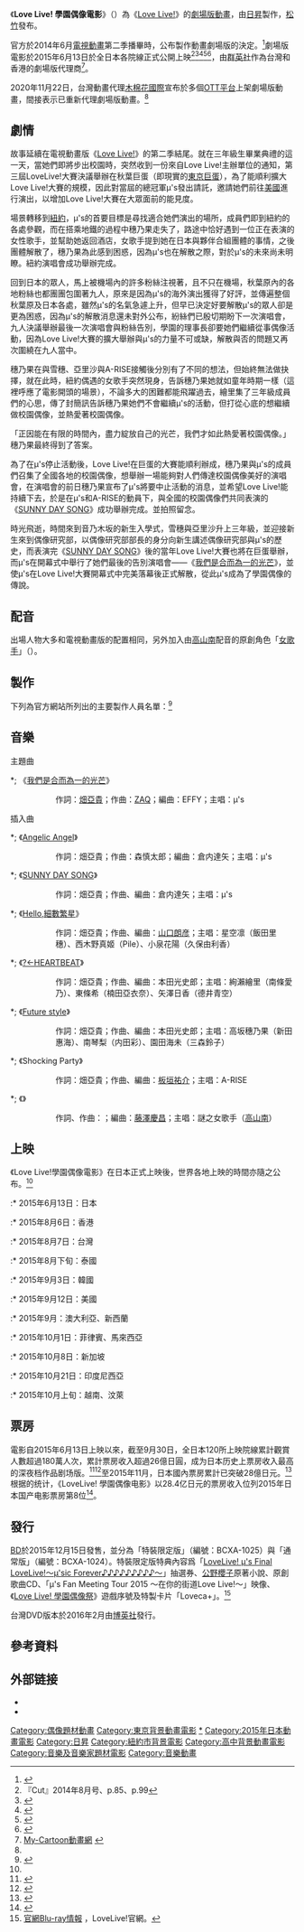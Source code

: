 {{Infobox animanga/Headerofja
|title= Love Live! 學園偶像電影
|image= LoveLive_The_School_Idol_Movie.jpg
|size = 
|caption= 電影宣傳海報
|japanese= ラブライブ！The School Idol Movie
|kana= ラブライブ ザ・スクール・アイドル・ムービー
|romaji= Rabu Raibu! Za Sukūru Aidoru Mūbī
|english=Love Live! The School Idol Movie
}}
{{Infobox animanga/Movie
| 原作= [[矢立肇|矢立肇]]
| 原案= [[公野櫻子|公野櫻子]]
| 導演= [[京極尚彥|京極尚彥]]
| 腳本= [[花田十輝|花田十輝]]
| 人物設定= {{link-ja|室田雄平|室田雄平}}
| 音樂= {{link-ja|藤澤慶昌|藤澤慶昌}}
| 音樂製作= [[Lantis|Lantis]]
| 製作= 2015 Project Love Live! Movie
| 動畫製作= [[日昇|日昇]]
| 影片發行={{flagicon|JPN}} [[松竹|松竹]]
| 其他影片發行={{flagicon|HKG}}{{flagicon|TWN}} [[群英社|群英社]]→[[木棉花國際|木棉花國際]]（2020年11月）<ref name="轉換代理木棉花">https://www.facebook.com/emuse.com.tw/photos/a.228820157187074/3564515743617482/</ref><br/>{{flagicon|KOR}} Aniplus<br/>{{flagicon|THA}} Dream Express<br/>{{flagicon|USA}} [[NIS_America|NIS America]]<br/>{{flagicon|ANZ}} {{link-en|Madman Entertainment|Madman Entertainment}}<br/>{{flagicon|PHI}}{{flagicon|MAL}}{{flagicon|INA}}{{flagicon|SIN}}{{flagicon|VIE}} {{link-en|Odex|Odex}}<br/>{{flagicon|BRU}} {{link-en|Anime Limited|Anime Limited}}<br/>{{flagicon|MEX}} Madness Entertainment
| 代理發行=
| 其他代理發行=
| 片長= 99分鐘<ref>{{Cite web |url=http://www.books.com.tw/exep/prod/dvd/dvdfile.php?item=D020059642 |title=LoveLive!學園偶像電影 DVD |access-date=2016-05-26 |archive-url=https://web.archive.org/web/20160617025839/http://www.books.com.tw/exep/prod/dvd/dvdfile.php?item=D020059642 |archive-date=2016-06-17 |dead-url=yes }}</ref>
| 版權=
| release_date={{flagicon|JPN}} 2015年6月13日<br/>{{flagicon|HKG}} 2015年8月6日<br/>{{flagicon|TWN}} 2015年8月7日<br/>{{flagicon|THA}}  2015年8月下旬<br/>{{flagicon|KOR}} 2015年9月3日<br/>{{flagicon|USA}} 2015年9月12日<br/>{{flagicon|ANZ}} 2015年9月<br/>{{flagicon|PHI}}{{flagicon|MAL}} 2015年10月1日<br/>{{flagicon|SIN}} 2015年10月8日<br/>{{flagicon|INA}} 2015年10月21日<br/>{{flagicon|VIE}}{{flagicon|BRU}} 2015年10月上旬<br/>{{flagicon|CHNML}} 2016年7月9日（上海CCG特别展映）、2020年11月30日（[[bilibili|bilibili]]）
| 票房= {{flagicon|JPN}} 28.6億[[日圓|日圓]]<ref>{{cite web|script-title=ja:「ラブライブ！The School Idol Movie」最終興収発表　28.6億円　興行期間は202日間|url=http://animeanime.jp/article/2016/03/14/27430.html|publisher=Anime! Anime!|accessdate=2016-03-14|date=2015-12-31|archive-date=2019-05-03|archive-url=https://web.archive.org/web/20190503132625/https://animeanime.jp/article/2016/03/14/27430.html|dead-url=no}}</ref>
}}
{{Infobox animanga/Footer}}

《'''Love Live! 學園偶像電影'''》（{{lang-ja|ラブライブ！The School Idol Movie}}）為《[[Love_Live!|Love Live!]]》的[[劇場版動畫|劇場版動畫]]，由[[日昇|日昇]]製作，[[松竹|松竹]]發布。

官方於2014年6月[[Love_Live!_(動畫)|電視動畫]]第二季播畢時，公布製作動畫劇場版的決定。<ref>{{cite news |url=http://www.animenewsnetwork.com/news/2014-06-29/love-live-school-idol-project-anime-gets-all-new-film/.76099 |title=Love Live! School idol project Anime Gets All-New Film |publisher=[[動畫新聞網|動畫新聞網]] |date=2014年6月29日 |accessdate=2014年6月29日 |language=en |archive-date=2014年9月9日 |archive-url=https://web.archive.org/web/20140909115817/http://www.animenewsnetwork.com/news/2014-06-29/love-live-school-idol-project-anime-gets-all-new-film/.76099 |dead-url=no }}</ref>劇場版電影於2015年6月13日於全日本各院線正式公開上映<ref>『Cut』2014年8月号、p.85、p.99</ref><ref>{{Cite news |title=アイドルアニメ「ラブライブ！」女性人気でゲーム・映画化 |newspaper=日經MJ |date=2014-08-22 |publisher=[[日本經濟新聞|日本經濟新聞]]社 |language=ja}}</ref><ref>{{cite web |title=公開予定作品 |publisher=[[松竹|松竹]] |language=ja |url=http://www.shochiku.co.jp/cinema/lineup/ |accessdate=2015-01-05 |archive-date=2020-11-01 |archive-url=https://web.archive.org/web/20201101015145/https://www.shochiku.co.jp/cinema/lineup/ |dead-url=no }}</ref><ref>{{lang|ja|[http://www.lovelive-anime.jp/ ラブライブ！Official Web Site]}}</ref><ref name="世界各地上映日程">{{Cite web |url=http://home.gamer.com.tw/creationDetail.php?sn=2817600 |title=劇場版動畫《LoveLive! The School Idol Movie》公開預告宣傳影像、世界各地上映日程 |publisher=巴哈姆特 |date=2015-04-24 |language=zh-tw |accessdate=2015-11-10 |archive-date=2020-04-23 |archive-url=https://web.archive.org/web/20200423043553/https://home.gamer.com.tw/creationDetail.php?sn=2817600 |dead-url=no }}</ref>，由[[群英社|群英社]]作為台灣和香港的劇場版代理商<ref>[http://www.my-cartoon.com.tw/index.php?option=com_content&task=view&id=4224&It+emid=1 My-Cartoon動畫網] {{Wayback|url=http://www.my-cartoon.com.tw/index.php?option=com_content&task=view&id=4224&It+emid=1 |date=20200414150518 }} {{zh-tw}}</ref>。

2020年11月22日，台灣動畫代理[[木棉花國際|木棉花國際]]宣布於多個[[OTT服務|OTT平台]]上架劇場版動畫，間接表示已重新代理劇場版動畫。<ref name="轉換代理木棉花" />

== 劇情 ==
故事延續在電視動畫版《[[Love_Live!_(動畫)|Love Live!]]》的第二季結尾。就在三年級生畢業典禮的這一天，當她們即將步出校園時，突然收到一份來自Love Live!主辦單位的通知，第三屆LoveLive!大賽決議舉辦在秋葉巨蛋（即現實的[[東京巨蛋|東京巨蛋]]），為了能順利擴大Love Live!大賽的規模，因此對當屆的總冠軍μ's發出請託，邀請她們前往[[美國|美國]]進行演出，以增加Love Live!大賽在大眾面前的能見度。

場景轉移到[[紐約|紐約]]，μ's的首要目標是尋找適合她們演出的場所，成員們即到紐約的各處參觀，而在搭乘地鐵的過程中穗乃果走失了，路途中恰好遇到一位正在表演的女性歌手，並幫助她返回酒店，女歌手提到她在日本與夥伴合組團體的事情，之後團體解散了，穗乃果為此感到困惑，因為μ's也在解散之際，對於μ's的未來尚未明瞭。紐約演唱會成功舉辦完成。

回到日本的眾人，馬上被機場內的許多粉絲注視著，且不只在機場，秋葉原內的各地粉絲也都團團包圍著九人，原來是因為μ's的海外演出獲得了好評，並傳遍整個秋葉原及日本各處，雖然μ's的名氣急遽上升，但早已決定好要解散μ's的眾人卻是更為困惑，因為μ's的解散消息還未對外公布，紛絲們已殷切期盼下一次演唱會，九人決議舉辦最後一次演唱會與粉絲告別，學園的理事長卻要她們繼續從事偶像活動，因為Love Live!大賽的擴大舉辦與μ's的力量不可或缺，解散與否的問題又再次圍繞在九人當中。

穗乃果在與雪穗、亞里沙與A-RISE接觸後分別有了不同的想法，但始終無法做抉擇，就在此時，紐約偶遇的女歌手突然現身，告訴穗乃果她就如童年時期一樣（這裡呼應了電影開頭的場景），不論多大的困難都能飛躍過去，繪里集了三年級成員們的心思，傳了封簡訊告訴穗乃果她們不會繼續μ's的活動，但打從心底的想繼續做校園偶像，並熱愛著校園偶像。

「正因能在有限的時間內，盡力綻放自己的光芒，我們才如此熱愛著校園偶像。」穗乃果最終得到了答案。

為了在μ's停止活動後，Love Live!在巨蛋的大賽能順利辦成，穗乃果與μ's的成員們召集了全國各地的校園偶像，想舉辦一場能夠對人們傳達校園偶像美好的演唱會，在演唱會的前日穗乃果宣布了μ's將要中止活動的消息，並希望Love Live!能持續下去，於是在μ's和A-RISE的動員下，與全國的校園偶像們共同表演的《[[SUNNY_DAY_SONG/?←HEARTBEAT|SUNNY DAY SONG]]》成功舉辦完成。並拍照留念。

時光飛逝，時間來到音乃木坂的新生入學式，雪穗與亞里沙升上三年級，並迎接新生來到偶像研究部，以偶像研究部部長的身分向新生講述偶像研究部與μ's的歷史，而表演完《[[SUNNY_DAY_SONG/?←HEARTBEAT|SUNNY DAY SONG]]》後的當年Love Live!大賽也將在巨蛋舉辦，而μ's在開幕式中舉行了她們最後的告別演唱會——《[[我們是合而為一的光芒/Future_style|我們是合而為一的光芒]]》，並使μ's在Love Live!大賽開幕式中完美落幕後正式解散，從此μ's成為了學園偶像的傳說。

== 配音 ==
{{main|Love Live!人物列表}}
出場人物大多和電視動畫版的配置相同，另外加入由[[高山南|高山南]]配音的原創角色「[[Love_Live!人物列表#女歌手|女歌手]]」（{{lang-ja|女性シンガー}}）。

{{Castlist|
; μ's
* [[μ's#高坂穂乃果|高坂穗乃果]]：[[新田惠海|新田惠海]]
* [[μ's#絢瀨繪里|絢瀨繪里]]：[[南條愛乃|南條愛乃]]
* [[μ's#南小鳥|南小鳥]]：[[内田彩|内田彩]]
* [[μ's#園田海未|園田海未]]：[[三森鈴子|三森鈴子]]
* [[μ's#星空凛|星空凛]]：[[飯田里穗|飯田里穗]]
* [[μ's#西木野真姬|西木野真姬]]：[[Pile|Pile]]
* [[μ's#東條希|東條希]]：[[楠田亞衣奈|楠田亞衣奈]]
* [[μ's#小泉花陽|小泉花陽]]：[[久保由利香|久保由利香]]
* [[μ's#矢澤妮可|矢澤妮可]]：[[德井青空|德井青空]]
; μ's 家族成員
* 高坂雪穗：[[東山奈央|東山奈央]]
* 絢瀨亞里沙：[[佐倉綾音|佐倉綾音]]
* 穗乃果的母親：[[淺野真澄|淺野真澄]]
* 小鳥的母親：[[日高範子|日高範子]]
* 真姬的母親：[[井上喜久子|井上喜久子]]
* 妮可的母親：[[三石琴乃|三石琴乃]]
; 音乃木坂學院
* 淑子：[[三宅麻理惠|三宅麻理惠]]
* 郁子：[[山本希望|山本希望]]
* 美香：[[原紗友里|原紗友里]]
; A-RISE
* 綺羅翼：[[櫻川惠|櫻川惠]]
* 統堂英玲奈：[[松永真穗|松永真穗]]
* 優木杏樹：[[大橋步夕|大橋步夕]]
; 學園偶像
* [[雨宮天|雨宮天]]
* [[茜屋日海夏|茜屋日海夏]]
* [[麻倉桃|麻倉桃]]
* [[瀨戶麻沙美|瀨戶麻沙美]]
* [[小松未可子|小松未可子]]
* [[種田梨沙|種田梨沙]]
* [[加隈亞衣|加隈亞衣]]
; 外國人
* Deirdre Ikeda
* Ani S
* Danielle Tsumita
* Jenny Shima
; 其他
* 秋葉原記者：[[高森奈津美|高森奈津美]]
* 羊駝：[[麥穗杏菜|麥穗杏菜]]
* [[Love_Live!人物列表#女歌手|神秘女歌手]]：[[高山南|高山南]]（关于此角色的详细说明可查看条目[[Love_Live!人物列表#女歌手|女歌手]]）
}}

== 製作 ==
下列為官方網站所列出的主要製作人員名單：<ref>{{Cite web |url=http://www.lovelive-anime.jp/otonokizaka/sp_movie_caststaff.html |title=ラブライブ！Official Web Site｜『ラブライブ！The School Idol Movie』キャスト&スタッフ |accessdate=2016-03-02 |archive-date=2018-01-29 |archive-url=https://web.archive.org/web/20180129112719/http://www.lovelive-anime.jp/otonokizaka/sp_movie_caststaff.html |dead-url=no }}</ref>

{{Castlist|
* 原作：[[矢立肇|矢立肇]]
* 原案：[[公野櫻子|公野櫻子]]
* 監督：[[京極尚彥|京極尚彥]]
* 腳本：[[花田十輝|花田十輝]]
* 角色設計：[[室田雄平|室田雄平]]
* 服裝設計：[[高橋武之|高橋武之]]
* 美術監督：[[守安靖尚|守安靖尚]]、岡崎えりか
* 色彩設計：加藤里惠
* 設計工作：[[西田亞沙子|西田亞沙子]]
* 攝影監督：野上大地、杉山大樹
* CG製作：松實成
* 剪輯：今井大介
* 音響監督：長崎行男
* 音樂：[[藤澤慶昌|藤澤慶昌]] 
* 音樂製作：[[Lantis|Lantis]]
* 動畫製作：[[日昇|日昇]]
* 製作：2015 Project Love Live! Movie
* 配給：[[松竹|松竹]]
}}

== 音樂 ==
; 主題曲
*; 《[[我們是合而為一的光芒/Future_style|我們是合而為一的光芒]]》
:: 作詞：[[畑亞貴|畑亞貴]]；作曲：[[ZAQ|ZAQ]]；編曲：EFFY；主唱：μ's
; 插入曲
*; 《[[Angelic_Angel/Hello,细数繁星|Angelic Angel]]》
:: 作詞：畑亞貴；作曲：森慎太郎；編曲：倉内達矢；主唱：μ's
*; 《[[SUNNY_DAY_SONG/?←HEARTBEAT|SUNNY DAY SONG]]》
:: 作詞：畑亞貴；作曲、編曲：倉内達矢；主唱：μ's
*; 《[[Angelic_Angel/Hello,细数繁星|Hello,細數繁星]]》
:: 作詞：畑亞貴；作曲、編曲：[[山口朗彦|山口朗彦]]；主唱：星空凛（飯田里穗）、西木野真姬（Pile）、小泉花陽（久保由利香）
*; 《[[SUNNY_DAY_SONG/?←HEARTBEAT|?←HEARTBEAT]]》
:: 作詞：畑亞貴；作曲、編曲：本田光史郎；主唱：絢瀨繪里（南條愛乃）、東條希（楠田亞衣奈）、矢澤日香（德井青空）
*; 《[[我們是合而為一的光芒/Future_style|Future style]]》
:: 作詞：畑亞貴；作曲、編曲：本田光史郎；主唱：高坂穗乃果（新田惠海）、南琴梨（内田彩）、園田海未（三森鈴子）
*; 《Shocking Party》
:: 作詞：畑亞貴；作曲、編曲：[[板垣祐介|板垣祐介]]；主唱：A-RISE
*; 《{{link-en|As Time Goes By|As Time Goes By (song)}}》
:: 作詞、作曲：{{link-en|Herman Hupfeld|Herman Hupfeld}}；編曲：[[藤澤慶昌|藤澤慶昌]]；主唱：謎之女歌手（[[高山南|高山南]]）

== 上映 ==
《Love Live!學園偶像電影》在日本正式上映後，世界各地上映的時間亦隨之公布。<ref name="世界各地上映日程"/>
:* 2015年6月13日：日本
:* 2015年8月6日：香港
:* 2015年8月7日：台灣
:* 2015年8月下旬：泰國
:* 2015年9月3日：韓國
:* 2015年9月12日：美國
:* 2015年9月：澳大利亞、新西蘭
:* 2015年10月1日：菲律賓、馬來西亞
:* 2015年10月8日：新加坡
:* 2015年10月21日：印度尼西亞
:* 2015年10月上旬：越南、汶萊

== 票房 ==
電影自2015年6月13日上映以來，截至9月30日，全日本120所上映院線累計觀賞人數超過180萬人次，累計票房收入超過26億日圓，成为日本历史上票房收入最高的深夜档作品剧场版。<ref>{{Cite web |url=http://www.animen.com.tw/NewsArea/NewsItemDetail?NewsId=13279&CategoryId=1&realCategoryId=0&subCategoryId=0 |title=劇場版動畫《LoveLive! 學園偶像》上映天數已超過100天，票房已破26億日圓並持續增長中！ |accessdate=2015-11-10 |archive-date=2017-03-01 |archive-url=https://web.archive.org/web/20170301042549/http://www.animen.com.tw/NewsArea/NewsItemDetail?NewsId=13279&CategoryId=1&realCategoryId=0&subCategoryId=0 |dead-url=no }}</ref><ref>{{Cite web |url=http://www.bunkatsushin.com/news/article.aspx?id=107659 |title=『ラブライブ！』、114日間で26億1千万円 |accessdate=2015-11-11 |archive-date=2017-12-03 |archive-url=https://web.archive.org/web/20171203224546/http://www.bunkatsushin.com/news/article.aspx?id=107659 |dead-url=no }}</ref>至2015年11月，日本國內票房累計已突破28億日元。<ref name=qq20151116>{{Cite web |url=http://comic.qq.com/a/20151116/054568.htm |title=大狂欢！《Lovelive！》剧场票房破28亿日元 |work=騰訊動漫 |date=2015-11-16 |accessdate=2015-11-16 |archive-date=2017-12-03 |archive-url=https://web.archive.org/web/20171203224445/http://comic.qq.com/a/20151116/054568.htm |dead-url=no }}</ref>根据{{link-ja|日本映画制作者联盟|日本映画製作者連盟}}的统计，《LoveLive! 學園偶像电影》以28.4亿日元的票房收入位列2015年日本国产电影票房第8位<ref>{{cite web|url=http://www.eiren.org/toukei/img/eiren_kosyu/data_2015.pdf|title=2015年（平成27年）全国映画概況|publisher={{lang|ja|一般社団法人 日本映画製作者連盟}}|accessdate=2016-01-27|date=2016-01-26|archive-date=2016-02-03|archive-url=https://web.archive.org/web/20160203205355/http://www.eiren.org/toukei/img/eiren_kosyu/data_2015.pdf|dead-url=no}}</ref>。

== 發行 ==
[[藍光光碟|BD]]於2015年12月15日發售，並分為「特裝限定版」（編號：BCXA-1025）與「通常版」（編號：BCXA-1024）。特裝限定版特典內容爲「[[LoveLive!_μ's_Final_LoveLive!〜μ'sic_Forever♪♪♪♪♪♪♪♪♪〜|LoveLive! μ's Final LoveLive!〜μ'sic Forever♪♪♪♪♪♪♪♪♪〜]]」抽選券、[[公野櫻子|公野櫻子]]原著小說、原創歌曲CD、「μ's Fan Meeting Tour 2015 ～在你的街道Love Live!～」映像、《[[Love_Live!_學園偶像祭|Love Live! 學園偶像祭]]》遊戲序號及特製卡片「Loveca+」。<ref name="官網Blu-ray情報">[http://www.lovelive-anime.jp/otonokizaka/bd.html 官網Blu-ray情報] {{Wayback|url=http://www.lovelive-anime.jp/otonokizaka/bd.html |date=20201228125120 }}，LoveLive!官網。{{ja}}</ref>

台灣DVD版本於2016年2月由[[博英社|博英社]]發行。

== 參考資料 ==
{{reflist|2}}

== 外部链接 ==
* {{Movielink|imdb|3837248|Love Live! The School Idol Movie}}
* {{YouTube|-V0m1M3on8Q|《Love Live! The School Idol Movie》预告片（90秒版）}}

{{Love Live!|state=expanded}}
{{京極尚彥執導作品}}
{{Tokyo Anime Award for Animation of the Year}}

{{DEFAULTSORT:Love Live! The School Idol Movie}}
[[Category:偶像題材動畫|Category:偶像題材動畫]]
[[Category:東京背景動畫電影|Category:東京背景動畫電影]]
[[Category:Μ's|*]]
[[Category:2015年日本動畫電影|Category:2015年日本動畫電影]]
[[Category:日昇|Category:日昇]]
[[Category:紐約市背景電影|Category:紐約市背景電影]]
[[Category:高中背景動畫電影|Category:高中背景動畫電影]]
[[Category:音樂及音樂家題材電影|Category:音樂及音樂家題材電影]]
[[Category:音樂動畫|Category:音樂動畫]]